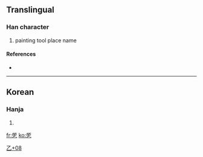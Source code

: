 ==Translingual==

===Han character===
{{Han char|rn=5|rad=乙|as=08|sn=9|four=|canj=竹中弓 (HLN), X竹中弓 (XHLN)}}

# painting tool place name

====References====
* {{Han ref|kx=0084.241|dj=0171.320|hdz=10056.041|uh=4E7A|ud=20090}}

----

==Korean==

===Hanja===
{{ko-hanja|hangeul=[[솔]]|rv=sol|mr=sol}}

# {{defn|Korean|sort=乙08}}

[[Category:Korean-only CJKV Characters|乙+08]]

[[fr:乺]]
[[ko:乺]]